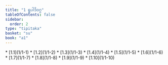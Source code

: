 ```yaml
---
title: "1 ရူပါဒိဝဂ္ဂ"
tableOfContents: false
sidebar:
  order: 2
type: "tipitaka"
basket: "su"
book: "a1"
---
```



<DynamicBreadcrumb />



<TableOfContents book="a1" section="1">
* [1.1](1/1-1)
* [1.2](1/1-2)
* [1.3](1/1-3)
* [1.4](1/1-4)
* [1.5](1/1-5)
* [1.6](1/1-6)
* [1.7](1/1-7)
* [1.8](1/1-8)
* [1.9](1/1-9)
* [1.10](1/1-10)
</TableOfContents>